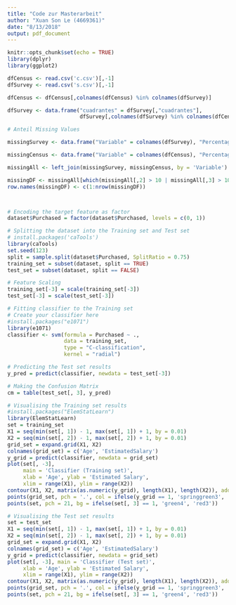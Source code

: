 ```yaml
---
title: "Code zur Masterarbeit"
author: "Xuan Son Le (4669361)"
date: "8/13/2018"
output: pdf_document
---
```


```r
knitr::opts_chunk$set(echo = TRUE)  
library(dplyr)
library(ggplot2)
```

```r
dfCensus <- read.csv('c.csv')[,-1]
dfSurvey <- read.csv('s.csv')[,-1]

dfCensus <- dfCensus[,colnames(dfCensus) %in% colnames(dfSurvey)]

dfSurvey <- data.frame("cuadrantes" = dfSurvey[,"cuadrantes"],
                       dfSurvey[,colnames(dfSurvey) %in% colnames(dfCensus)])


```

```r
# Anteil Missing Values

missingSurvey <- data.frame("Variable" = colnames(dfSurvey), "PercentageMissingSurv" = t(data.frame(lapply(dfSurvey, function(x) round(100*sum(is.na(x))/length(x),1)))), row.names = NULL)

missingCensus <- data.frame("Variable" = colnames(dfCensus), "PercentageMissingCens" = t(data.frame(lapply(dfCensus, function(x) round(100*sum(is.na(x))/length(x),1)))), row.names = NULL)

missingAll <- left_join(missingSurvey, missingCensus, by = 'Variable')

missingDF <- missingAll[which(missingAll[,2] > 10 | missingAll[,3] > 10),]
row.names(missingDF) <- c(1:nrow(missingDF))




```






```r
# Encoding the target feature as factor
dataset$Purchased = factor(dataset$Purchased, levels = c(0, 1))

# Splitting the dataset into the Training set and Test set
# install.packages('caTools')
library(caTools)
set.seed(123)
split = sample.split(dataset$Purchased, SplitRatio = 0.75)
training_set = subset(dataset, split == TRUE)
test_set = subset(dataset, split == FALSE)

# Feature Scaling
training_set[-3] = scale(training_set[-3])
test_set[-3] = scale(test_set[-3])

# Fitting classifier to the Training set
# Create your classifier here
#install.packages("e1071")
library(e1071)
classifier <- svm(formula = Purchased ~ .,
                  data = training_set,
                  type = "C-classification",
                  kernel = "radial")

# Predicting the Test set results
y_pred = predict(classifier, newdata = test_set[-3])

# Making the Confusion Matrix
cm = table(test_set[, 3], y_pred)

# Visualising the Training set results
#install.packages("ElemStatLearn")
library(ElemStatLearn)
set = training_set
X1 = seq(min(set[, 1]) - 1, max(set[, 1]) + 1, by = 0.01)
X2 = seq(min(set[, 2]) - 1, max(set[, 2]) + 1, by = 0.01)
grid_set = expand.grid(X1, X2)
colnames(grid_set) = c('Age', 'EstimatedSalary')
y_grid = predict(classifier, newdata = grid_set)
plot(set[, -3],
     main = 'Classifier (Training set)',
     xlab = 'Age', ylab = 'Estimated Salary',
     xlim = range(X1), ylim = range(X2))
contour(X1, X2, matrix(as.numeric(y_grid), length(X1), length(X2)), add = TRUE)
points(grid_set, pch = '.', col = ifelse(y_grid == 1, 'springgreen3', 'tomato'))
points(set, pch = 21, bg = ifelse(set[, 3] == 1, 'green4', 'red3'))

# Visualising the Test set results
set = test_set
X1 = seq(min(set[, 1]) - 1, max(set[, 1]) + 1, by = 0.01)
X2 = seq(min(set[, 2]) - 1, max(set[, 2]) + 1, by = 0.01)
grid_set = expand.grid(X1, X2)
colnames(grid_set) = c('Age', 'EstimatedSalary')
y_grid = predict(classifier, newdata = grid_set)
plot(set[, -3], main = 'Classifier (Test set)',
     xlab = 'Age', ylab = 'Estimated Salary',
     xlim = range(X1), ylim = range(X2))
contour(X1, X2, matrix(as.numeric(y_grid), length(X1), length(X2)), add = TRUE)
points(grid_set, pch = '.', col = ifelse(y_grid == 1, 'springgreen3', 'tomato'))
points(set, pch = 21, bg = ifelse(set[, 3] == 1, 'green4', 'red3'))
```
